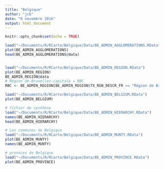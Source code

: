 ```yaml
---
title: "Belgique"
author: "jcb"
date: "6 novembre 2016"
output: html_document
---
```


```r
knitr::opts_chunk$set(echo = TRUE)
```

```r
load("~/Documents/R/RCarto/Belgique/Data/BE_ADMIN_AGGLOMERATIONS.RData")
plot(BE_ADMIN_AGGLOMERATIONS)
head(BE_ADMIN_AGGLOMERATIONS@data)


load("~/Documents/R/RCarto/Belgique/Data/BE_ADMIN_REGION.RData")
plot(BE_ADMIN_REGION)
BE_ADMIN_REGION@data
# Région de Bruxelles-capitale = RBC
RBC <- BE_ADMIN_REGION[BE_ADMIN_REGION$TX_RGN_DESCR_FR == "Région de Bruxelles-Capitale",]

load("~/Documents/R/RCarto/Belgique/Data/BE_ADMIN_BELGIUM.RData")
plot(BE_ADMIN_BELGIUM)

# fichier de synthèse
load("~/Documents/R/RCarto/Belgique/Data/BE_ADMIN_HIERARCHY.RData")
names(BE_ADMIN_HIERARCHY)
head(BE_ADMIN_HIERARCHY)

# Les communes de Belgique
load("~/Documents/R/RCarto/Belgique/Data/BE_ADMIN_MUNTY.RData")
plot(BE_ADMIN_MUNTY)
names(BE_ADMIN_MUNTY)

# provnces de Belgique
load("~/Documents/R/RCarto/Belgique/Data/BE_ADMIN_PROVINCE.RData")
plot(BE_ADMIN_PROVINCE)

```

